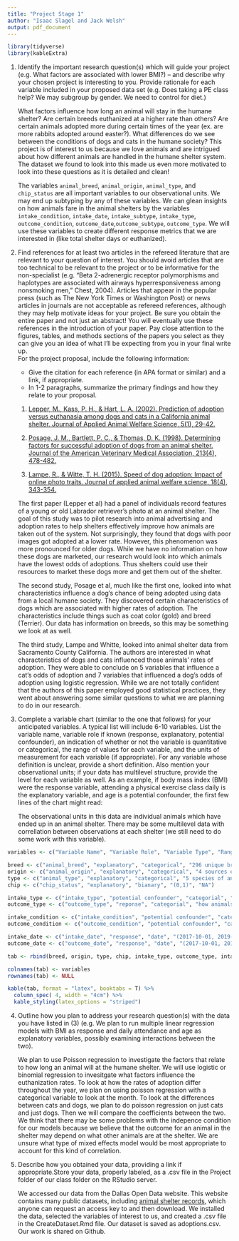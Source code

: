 ```yaml
---
title: "Project Stage 1"
author: "Isaac Slagel and Jack Welsh"
output: pdf_document
---
```

```r
library(tidyverse)
library(kableExtra)
```


1. Identify the important research question(s) which will guide your project (e.g. What factors are associated with lower BMI?) – and describe why your chosen project is interesting to you. Provide rationale for each variable included in your proposed data set (e.g. Does taking a PE class help?  We may subgroup by gender. We need to control for diet.) 
    
    What factors influence how long an animal will stay in the humane shelter? Are certain breeds euthanized at a higher rate than others? Are certain animals adopted more during certain times of the year (ex. are more rabbits adopted around easter?). What differences do we see between the conditions of dogs and cats in the humane society? This project is of interest to us because we love animals and are intrigued about how different animals are handled in the humane shelter system. The dataset we found to look into this made us even more motivated to look into these questions as it is detailed and clean! 

    The variables `animal_breed`, `animal_origin`, `animal_type`, and `chip_status` are all important variables to our observational units. We may end up subtyping by any of these variables. We can glean insights on how animals fare in the animal shelters by the variables `intake_condition`, `intake_date`, `intake_subtype`, `intake_type`, `outcome_condition`, `outcome_date`,`outcome_subtype`, `outcome_type`. We will use these variables to create different response metrics that we are interested in (like total shelter days or euthanized). 



2. Find references for at least two articles in the refereed literature that are relevant to your question of interest. You should avoid articles that are too technical to be relevant to the project or to be informative for the non-specialist (e.g. “Beta 2-adrenergic receptor polymorphisms and haplotypes are associated with airways hyperresponsiveness among nonsmoking men,” Chest, 2004). Articles that appear in the popular press (such as The New York Times or Washington Post) or news articles in journals are not acceptable as refereed references, although they may help motivate ideas for your project. Be sure you obtain the entire paper and not just an abstract!
	You will eventually use these references in the introduction of your paper. Pay close attention to the figures, tables, and methods sections of the papers you select as they can give you an idea of what I'll be expecting from you in your final write up.  
	For the project proposal, include the following information:
  
    -	Give the citation for each reference (in APA format or similar) and a link, if appropriate.
    - In 1-2 paragraphs, summarize the primary findings and how they relate to your proposal.
    
     1. [Lepper, M., Kass, P. H., & Hart, L. A. (2002). Prediction of adoption versus euthanasia among dogs and cats in a California animal shelter. Journal of Applied Animal Welfare Science, 5(1), 29-42.](https://www.tandfonline.com/doi/abs/10.1207/S15327604JAWS0501_3)

     2. [Posage, J. M., Bartlett, P. C., & Thomas, D. K. (1998). Determining factors for successful adoption of dogs from an animal shelter. Journal of the American Veterinary Medical Association, 213(4), 478-482.](https://europepmc.org/abstract/med/9713528)

     3. [Lampe, R., & Witte, T. H. (2015). Speed of dog adoption: Impact of online photo traits. Journal of applied animal welfare science, 18(4), 343-354.](https://www.tandfonline.com/doi/abs/10.1080/10888705.2014.982796)

    The first paper (Lepper et al) had a panel of individuals record features of a young or old Labrador retriever's photo at an animal shelter. The goal of this study was to pilot research into animal advertising and adoption rates to help shelters effectively improve how animals are taken out of the system. Not surprisingly, they found that dogs with poor images got adopted at a lower rate. However, this phenomenon was more pronounced for older dogs. While we have no information on how these dogs are marketed, our research would look into which animals have the lowest odds of adoptions. Thus shelters could use their resources to market these dogs more and get them out of the shelter. 

    The second study, Posage et al, much like the first one, looked into what characteristics influence a dog's chance of being adopted using data from a local humane society. They discovered certain characteristics of dogs which are associated with higher rates of adoption. The characteristics include things such as coat color (gold) and breed (Terrier). Our data has information on breeds, so this may be something we look at as well.  


    The third study, Lampe and Whitte, looked into animal shelter data from Sacramento County California. The authors are interested in what characteristics of dogs and cats influenced those animals' rates of adoption. They were able to conclude on 5 variables that influence a cat's odds of adoption and 7 variables that influenced a dog's odds of adoption using logistic regression. While we are not totally confident that the authors of this paper employed good statistical practices, they went about answering some similar questions to what we are planning to do in our research.

3. Complete a variable chart (similar to the one that follows) for your anticipated variables. A typical list will include 6-10 variables.  List the variable name, variable role if known (response, explanatory, potential confounder), an indication of whether or not the variable is quantitative or categorical, the range of values for each variable, and the units of measurement for each variable (if appropriate). For any variable whose definition is unclear, provide a short definition.  Also mention your observational units; if your data has multilevel structure, provide the level for each variable as well.  As an example, if body mass index (BMI) were the response variable, attending a physical exercise class daily is the explanatory variable, and age is a potential confounder, the first few lines of the chart might read:

    The observational units in this data are individual animals which have ended up in an animal shelter. There may be some multilevel data with correllation between observations at each shelter (we still need to do some work with this variable).

```r

variables <- c("Variable Name", "Variable Role", "Variable Type", "Range of Values", "Units of Measurement")

breed <- c("animal_breed", "explanatory", "categorical", "296 unique breeds", "NA")
origin <- c("animal_origin", "explanatory", "categorical", "4 sources of shelter animals", "NA")
type <- c("animal_type", "explanatory", "categorical", "5 species of animal", "NA")
chip <- c("chip_status", "explanatory", "bianary", "(0,1)", "NA")

intake_type <- c("intake_type", "potential confounder", "categorial", "how animal came to be at the shelter", "NA")
outcome_type <- c("outcome_type", "reponse", "categorial", "how animals was removed from shelter", "NA")

intake_condition <- c("intake_condition", "potential confounder", "categorial", "keyword description of animal status at intake", "NA")
outcome_condition <- c("outcome_condition", "potential confounder", "categorial", "keyword description of animal status at outcome", "NA")

intake_date <- c("intake_date", "response", "date", "(2017-10-01, 2019-04-03)", "y-m-d")
outcome_date <- c("outcome_date", "response", "date", "(2017-10-01, 2019-04-03)", "y-m-d")

tab <- rbind(breed, origin, type, chip, intake_type, outcome_type, intake_condition, outcome_condition, intake_date, outcome_date)

colnames(tab) <- variables
rownames(tab) <- NULL

kable(tab, format = "latex", booktabs = T) %>%
  column_spec( 4, width = "4cm") %>%
  kable_styling(latex_options = "striped")

```


4. Outline how you plan to address your research question(s) with the data you have listed in (3) (e.g. We plan to run multiple linear regression models with BMI as response and daily attendance and age as explanatory variables, possibly examining interactions between the two).

    We plan to use Poisson regression to investigate the factors that relate to how long an animal will at the humane shelter. We will use logistic or binomial regression to invesitgate what factors influence the euthanization rates. To look at how the rates of adoption differ throughout the year, we plan on using poisson regression with a categorical variable to look at the month. To look at the differences between cats and dogs, we plan to do poisson regression on just cats and just dogs. Then we will compare the coefficients between the two. We think that there may be some problems with the indepence condition for our models because we believe that the outcome for an animal in the shelter may depend on what other animals are at the shelter. We are unsure what type of mixed effects model would be most appropriate to account for this kind of correlation.



5. Describe how you obtained your data, providing a link if appropriate.Store your data, properly labeled, as a .csv file in the Project folder of our class folder on the RStudio server. 

    We accessed our data from the Dallas Open Data website. This website contains many public datasets, including [animal shelter records](https://www.dallasopendata.com/City-Services/Dallas-Animal-Shelter-Data/7h2m-3um5), which anyone can request an access key to and then download. We installed the data, selected the variables of interest to us, and created a .csv file in the CreateDataset.Rmd file. Our dataset is saved as adoptions.csv. Our work is shared on Github.   
